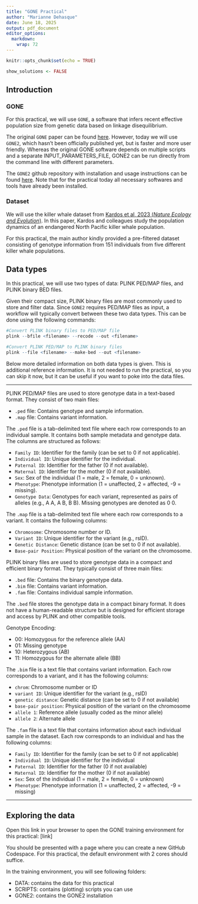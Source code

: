 ```yaml
---
title: "GONE Practical"
author: "Marianne Dehasque"
date: June 18, 2025
output: pdf_document
editor_options: 
  markdown: 
    wrap: 72
---
```


```r
knitr::opts_chunk$set(echo = TRUE)

show_solutions <- FALSE
```

## Introduction
### GONE
For this practical, we will use `GONE`, a software that infers recent effective population size from genetic data based on linkage disequilibrium. 

The original `GONE` paper can be found [here](https://academic.oup.com/mbe/article/37/12/3642/5869049). However, today we will use `GONE2`, which hasn't been officially published yet, but is faster and more user friendly. Whereas the original GONE software depends on multiple scripts and a separate INPUT_PARAMETERS_FILE, GONE2 can be run directly from the command line with different parameters. 

The `GONE2` github repository with installation and usage instructions can be found [here](https://github.com/esrud/GONE2). Note that for the practical today all necessary softwares and tools have already been installed.

### Dataset
We will use the killer whale dataset from [Kardos et al, 2023 (_Nature Ecology and Evolution_)](https://www.nature.com/articles/s41559-023-01995-0#Sec21). In this paper, Kardos and colleagues study the population dynamics of an endangered North Pacific killer whale population. 

For this practical, the main author kindly provided a pre-filtered dataset consisting of genotype information from 151 individuals from five different killer whale populations.

## Data types
In this practical, we will use two types of data: PLINK PED/MAP files, and PLINK binary BED files.

Given their compact size, PLINK binary files are most commonly used to store and filter data. Since `GONE2` requires PED/MAP files as input, a workflow will typically convert between these two data types. This can be done using the following commands:

``` r
#Convert PLINK binary files to PED/MAP file
plink --bfile <filename> --recode --out <filename>

#Convert PLINK PED/MAP to PLINK binary files
plink --file <filename> --make-bed --out <filename>
```
Below more detailed information on both data types is given. This is additional reference information. It is not needed to run the practical, so you
can skip it now, but it can be useful if you want to poke into the data files.

---

PLINK PED/MAP files are used to store genotype data in a text-based format. They consist of two main files:

* `.ped` file: Contains genotype and sample information.
* `.map` file: Contains variant information.

The `.ped` file is a tab-delimited text file where each row corresponds to an individual sample. It contains both sample metadata and genotype data. The columns are structured as follows:

* `Family ID`: Identifier for the family (can be set to 0 if not applicable).
* `Individual ID`: Unique identifier for the individual.
* `Paternal ID`: Identifier for the father (0 if not available).
* `Maternal ID`: Identifier for the mother (0 if not available).
* `Sex`: Sex of the individual (1 = male, 2 = female, 0 = unknown).
* `Phenotype`: Phenotype information (1 = unaffected, 2 = affected, -9 = missing).
* `Genotype Data`: Genotypes for each variant, represented as pairs of alleles (e.g., A A, A B, B B). Missing genotypes are denoted as 0 0.

The `.map` file is a tab-delimited text file where each row corresponds to a variant. It contains the following columns:

* `Chromosome`: Chromosome number or ID.
* `Variant ID`: Unique identifier for the variant (e.g., rsID).
* `Genetic Distance`: Genetic distance (can be set to 0 if not available).
* `Base-pair Position`: Physical position of the variant on the chromosome.

PLINK binary files are used to store genotype data in a compact and efficient binary format. They typically consist of three main files:

* `.bed` file: Contains the binary genotype data.
* `.bim` file: Contains variant information.
* `.fam` file: Contains individual sample information.

The `.bed` file stores the genotype data in a compact binary format. It does not have a human-readable structure but is designed for efficient storage and access by PLINK and other compatible tools. 

Genotype Encoding:

* 00: Homozygous for the reference allele (AA)
* 01: Missing genotype
* 10: Heterozygous (AB)
* 11: Homozygous for the alternate allele (BB)

The `.bim` file is a text file that contains variant information. Each row corresponds to a variant, and it has the following columns:

* `chrom`: Chromosome number or ID
* `variant ID`: Unique identifier for the variant (e.g., rsID)
* `genetic distance`: Genetic distance (can be set to 0 if not available)
* `base-pair position`: Physical position of the variant on the chromosome
* `allele 1`: Reference allele (usually coded as the minor allele)
* `allele 2`: Alternate allele

The `.fam` file is a text file that contains information about each individual sample in the dataset. Each row corresponds to an individual and has the following columns:

* `Family ID`: Identifier for the family (can be set to 0 if not applicable)
* `Individual ID`: Unique identifier for the individual
* `Paternal ID`: Identifier for the father (0 if not available)
* `Maternal ID`: Identifier for the mother (0 if not available)
* `Sex`: Sex of the individual (1 = male, 2 = female, 0 = unknown)
* `Phenotype`: Phenotype information (1 = unaffected, 2 = affected, -9 = missing)

---

## Exploring the data

Open this link in your browser to open the GONE training environment for this practical: [link]

You should be presented with a page where you can create a new GitHub Codespace. For this practical, the default environment with 2 cores should suffice.

In the training environment, you will see following folders:

* DATA: contains the data for this practical
* SCRIPTS: contains (plotting) scripts you can use
* GONE2: contains the GONE2 installation




